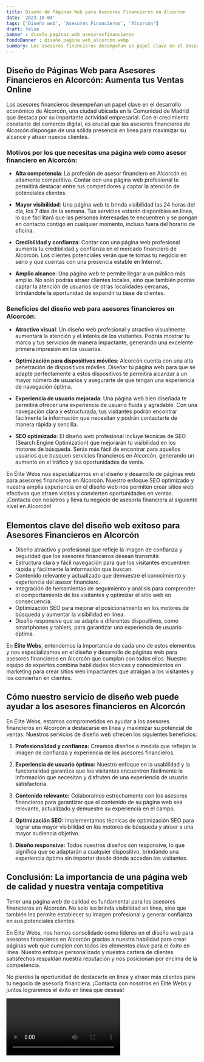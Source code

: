 ```yaml
---
title: Diseño de Páginas Web para Asesores Financieros en Alcorcón
date: '2023-10-04'
tags: ['Diseño web', 'Asesores Financieros', 'Alcorcón']
draft: false
banner : diseño_paginas_web_asesoresfinancieros
fondoBanner : diseño_pagina_web_alcorcón.webp
summary: Los asesores financieros desempeñan un papel clave en el desarrollo económico de Alcorcón, una ciudad ubicada en la Comunidad de Madrid que destaca por su importante actividad empresarial. Con el crecimiento constante del comercio digital, es crucial que los asesores financieros de Alcorcón dispongan de una sólida presencia en línea para maximizar su alcance y atraer nuevos clientes.
---
```


## Diseño de Páginas Web para Asesores Financieros en Alcorcón: Aumenta tus Ventas Online

Los asesores financieros desempeñan un papel clave en el desarrollo económico de Alcorcón, una ciudad ubicada en la Comunidad de Madrid que destaca por su importante actividad empresarial. Con el crecimiento constante del comercio digital, es crucial que los asesores financieros de Alcorcón dispongan de una sólida presencia en línea para maximizar su alcance y atraer nuevos clientes.

### Motivos por los que necesitas una página web como asesor financiero en Alcorcón:

- **Alta competencia**: La profesión de asesor financiero en Alcorcón es altamente competitiva. Contar con una página web profesional te permitirá destacar entre tus competidores y captar la atención de potenciales clientes.

- **Mayor visibilidad**: Una página web te brinda visibilidad las 24 horas del día, los 7 días de la semana. Tus servicios estarán disponibles en línea, lo que facilitará que las personas interesadas te encuentren y se pongan en contacto contigo en cualquier momento, incluso fuera del horario de oficina.

- **Credibilidad y confianza**: Contar con una página web profesional aumenta tu credibilidad y confianza en el mercado financiero de Alcorcón. Los clientes potenciales verán que te tomas tu negocio en serio y que cuentas con una presencia estable en Internet.

- **Amplio alcance**: Una página web te permite llegar a un público más amplio. No solo podrás atraer clientes locales, sino que también podrás captar la atención de usuarios de otras localidades cercanas, brindándote la oportunidad de expandir tu base de clientes.

### Beneficios del diseño web para asesores financieros en Alcorcón:

- **Atractivo visual**: Un diseño web profesional y atractivo visualmente aumentará la atención y el interés de los visitantes. Podrás mostrar tu marca y tus servicios de manera impactante, generando una excelente primera impresión en los usuarios.

- **Optimización para dispositivos móviles**: Alcorcón cuenta con una alta penetración de dispositivos móviles. Diseñar tu página web para que se adapte perfectamente a estos dispositivos te permitirá alcanzar a un mayor número de usuarios y asegurarte de que tengan una experiencia de navegación óptima.

- **Experiencia de usuario mejorada**: Una página web bien diseñada te permitirá ofrecer una experiencia de usuario fluida y agradable. Con una navegación clara y estructurada, tus visitantes podrán encontrar fácilmente la información que necesitan y podrán contactarte de manera rápida y sencilla.

- **SEO optimizado**: El diseño web profesional incluye técnicas de SEO (Search Engine Optimization) que mejorarán tu visibilidad en los motores de búsqueda. Serás más fácil de encontrar para aquellos usuarios que busquen servicios financieros en Alcorcón, generando un aumento en el tráfico y las oportunidades de venta.

En Élite Webs nos especializamos en el diseño y desarrollo de páginas web para asesores financieros en Alcorcón. Nuestro enfoque SEO optimizado y nuestra amplia experiencia en el diseño web nos permiten crear sitios web efectivos que atraen visitas y convierten oportunidades en ventas. ¡Contacta con nosotros y lleva tu negocio de asesoría financiera al siguiente nivel en Alcorcón!

<GifSeo />

<Cta />

## Elementos clave del diseño web exitoso para Asesores Financieros en Alcorcón

- Diseño atractivo y profesional que refleje la imagen de confianza y seguridad que los asesores financieros desean transmitir.
- Estructura clara y fácil navegación para que los visitantes encuentren rápida y fácilmente la información que buscan.
- Contenido relevante y actualizado que demuestre el conocimiento y experiencia del asesor financiero.
- Integración de herramientas de seguimiento y análisis para comprender el comportamiento de los visitantes y optimizar el sitio web en consecuencia.
- Optimización SEO para mejorar el posicionamiento en los motores de búsqueda y aumentar la visibilidad en línea.
- Diseño responsive que se adapte a diferentes dispositivos, como smartphones y tablets, para garantizar una experiencia de usuario óptima.

En **Élite Webs**, entendemos la importancia de cada uno de estos elementos y nos especializamos en el diseño y desarrollo de páginas web para asesores financieros en Alcorcón que cumplan con todos ellos. Nuestro equipo de expertos combina habilidades técnicas y conocimientos en marketing para crear sitios web impactantes que atraigan a los visitantes y los conviertan en clientes.

## Cómo nuestro servicio de diseño web puede ayudar a los asesores financieros en Alcorcón

En Élite Webs, estamos comprometidos en ayudar a los asesores financieros en Alcorcón a destacarse en línea y maximizar su potencial de ventas. Nuestros servicios de diseño web ofrecen los siguientes beneficios:

1. **Profesionalidad y confianza:** Creamos diseños a medida que reflejan la imagen de confianza y experiencia de los asesores financieros.

2. **Experiencia de usuario óptima:** Nuestro enfoque en la usabilidad y la funcionalidad garantiza que los visitantes encuentren fácilmente la información que necesitan y disfruten de una experiencia de usuario satisfactoria.

3. **Contenido relevante:** Colaboramos estrechamente con los asesores financieros para garantizar que el contenido de su página web sea relevante, actualizado y demuestre su experiencia en el campo.

4. **Optimización SEO:** Implementamos técnicas de optimización SEO para lograr una mayor visibilidad en los motores de búsqueda y atraer a una mayor audiencia objetivo.

5. **Diseño responsive:** Todos nuestros diseños son responsive, lo que significa que se adaptarán a cualquier dispositivo, brindando una experiencia óptima sin importar desde dónde accedan los visitantes.

## Conclusión: La importancia de una página web de calidad y nuestra ventaja competitiva

Tener una página web de calidad es fundamental para los asesores financieros en Alcorcón. No solo les brinda visibilidad en línea, sino que también les permite establecer su imagen profesional y generar confianza en sus potenciales clientes.

En Élite Webs, nos hemos consolidado como líderes en el diseño web para asesores financieros en Alcorcón gracias a nuestra habilidad para crear páginas web que cumplen con todos los elementos clave para el éxito en línea. Nuestro enfoque personalizado y nuestra cartera de clientes satisfechos respaldan nuestra reputación y nos posicionan por encima de la competencia.

No pierdas la oportunidad de destacarte en línea y atraer más clientes para tu negocio de asesoría financiera. ¡Contacta con nosotros en Élite Webs y juntos lograremos el éxito en línea que deseas!

<Video />

<CtaBot job='Asesores Financieros' city='Alcorcón'/>

<Gmaps query='Alcorcón+españa+maps' />
